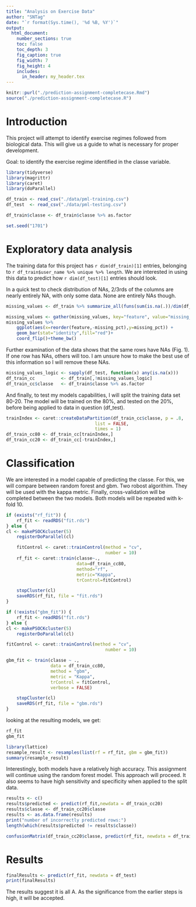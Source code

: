 ```yaml
---
title: "Analysis on Exercise Data"
author: "SNTag"
date: "`r format(Sys.time(), '%d %B, %Y')`"
output:
  html_document:
    number_sections: true
    toc: false
    toc_depth: 3
    fig_caption: true
    fig_width: 7
    fig_height: 4
    includes:
      in_header: my_header.tex
---
```


```R
knitr::purl("./prediction-assignment-completecase.Rmd")
source("./prediction-assignment-completecase.R")
```

# Introduction

This project will attempt to identify exercise regimes followed from biological data. This will
give us a guide to what is necessary for proper development.

Goal: to identify the exercise regime identified in the classe variable.


```R
library(tidyverse)
library(magrittr)
library(caret)
library(doParallel)

df_train <- read_csv("./data/pml-training.csv")
df_test  <- read_csv("./data/pml-testing.csv")

df_train$classe <- df_train$classe %>% as.factor

set.seed("1701")
```

# Exploratory data analysis

The training data for this project has `r dim(df_train)[1]` entries, belonging
to `r df_train$user_name %>% unique %>% length`. We are interested in using this data to predict
how `r dim(df_test)[1]` entries should look.

In a quick test to check distribution of NAs, 2/3rds of the columns are nearly entirely NA, with
only some data. None are entirely NAs though.

```R
missing_values <- df_train %>% summarize_all(funs(sum(is.na(.))/dim(df_train)[1]))

missing_values <- gather(missing_values, key="feature", value="missing_pct")
missing_values %>%
    ggplot(aes(x=reorder(feature,-missing_pct),y=missing_pct)) +
    geom_bar(stat="identity",fill="red")+
    coord_flip()+theme_bw()
```

Further examination of the data shows that the same rows have NAs (Fig. 1). If one row has NAs, others will
too. I am unsure how to make the best use of this information so I will remove these NAs.

```R
missing_values_logic <- sapply(df_test, function(x) any(is.na(x)))
df_train_cc          <- df_train[,!missing_values_logic]
df_train_cc$classe   <- df_train$classe %>% as.factor
```

And finally, to test my models capabilities, I will split the training data set 80-20. The model
will be trained on the 80%, and tested on the 20%, before being applied to data in question
(df_test).

```R
trainIndex <- caret::createDataPartition(df_train_cc$classe, p = .8,
                                  list = FALSE,
                                  times = 1)
df_train_cc80 <- df_train_cc[trainIndex,]
df_train_cc20 <- df_train_cc[-trainIndex,]
```


# Classification

We are interested in a model capable of predicting the classe. For this, we will compare between
random forest and gbm. Two robost algorithim. They will be used with the kappa metric. Finally,
cross-validation will be completed between the two models. Both models will be repeated with k-fold
10.

```R
if (exists("rf_fit")) {
    rf_fit <- readRDS("fit.rds")
} else {
cl <- makePSOCKcluster(5)
    registerDoParallel(cl)

    fitControl <- caret::trainControl(method = "cv",
                                      number = 10)
    rf_fit <- caret::train(classe~.,
                           data=df_train_cc80,
                           method="rf",
                           metric="Kappa",
                           trControl=fitControl)

    stopCluster(cl)
    saveRDS(rf_fit, file = "fit.rds")
}
```
```R
if (!exists("gbm_fit")) {
    rf_fit <- readRDS("fit.rds")
} else {
cl <- makePSOCKcluster(5)
    registerDoParallel(cl)

fitControl <- caret::trainControl(method = "cv",
                                      number = 10)

gbm_fit <- train(classe ~ .,
                 data = df_train_cc80,
                 method = "gbm",
                 metric = "Kappa",
                 trControl = fitControl,
                 verbose = FALSE)

    stopCluster(cl)
    saveRDS(rf_fit, file = "gbm.rds")
}
```

looking at the resulting models, we get:

```R
rf_fit
gbm_fit

library(lattice)
resample_result <- resamples(list(rf = rf_fit, gbm = gbm_fit))
summary(resample_result)
```

Interestingly, both models have a relatively high accuracy. This assignment will continue using the
random forest model. This approach will proceed. It also seems to have high sensitivity and
specificity when applied to the split data.


```R
results <- c()
results$predicted <- predict(rf_fit,newdata = df_train_cc20)
results$classe <- df_train_cc20$classe
results <- as.data.frame(results)
print("number of incorrectly predicted rows:")
length(which(results$predicted != results$classe))

confusionMatrix(df_train_cc20$classe, predict(rf_fit, newdata = df_train_cc20))
```

# Results

```R
finalResults <- predict(rf_fit, newdata = df_test)
print(finalResults)
```

The results suggest it is all A. As the significance from the earlier steps is high, it will
be accepted.
